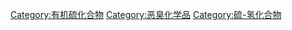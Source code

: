 {{catmore}}
{{Commonscat|Thiols}}

[[Category:有机硫化合物|Category:有机硫化合物]]
[[Category:恶臭化学品|Category:恶臭化学品]]
[[Category:硫-氢化合物‎|Category:硫-氢化合物‎]]